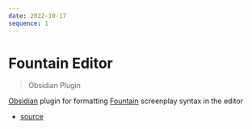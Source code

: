 ```yaml
---
date: 2022-10-17
sequence: 1
---
```




# Fountain Editor

> Obsidian Plugin

[Obsidian](https://obsidian.md) plugin for formatting [Fountain](https://fountain.io) screenplay syntax
in the editor

- <Icon name="lucide:link" /> [<Icon name="mdi:github" /> source](https://github.com/chuangcaleb/obsidian-fountain-editor)
